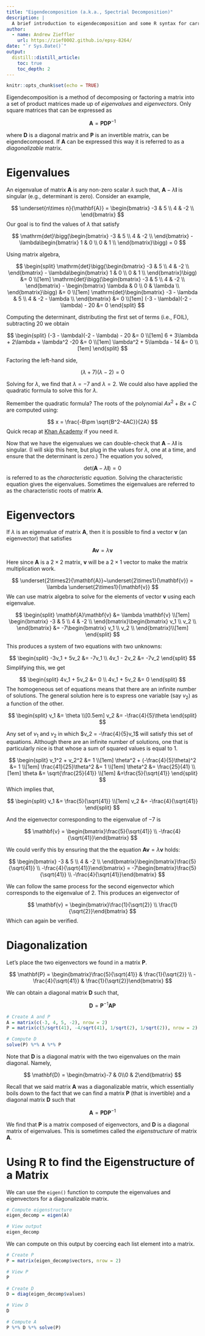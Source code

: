 ```yaml
---
title: "Eigendecomposition (a.k.a., Spectrial Decomposition)"
description: |
  A brief introduction to eigendecomposition and some R syntax for carrying out eigendecomposition.
author:
  - name: Andrew Zieffler 
    url: https://zief0002.github.io/epsy-8264/
date: "`r Sys.Date()`"
output: 
  distill::distill_article:
    toc: true
    toc_depth: 2
---
```


```r
knitr::opts_chunk$set(echo = TRUE)
```


Eigendecomposition is a method of decomposing or factoring a matrix into a set of product matrices made up of *eigenvalues* and *eigenvectors*. Only square matrices that can be expressed as 

$$
\mathbf{A} = \mathbf{P}\mathbf{D}\mathbf{P}^{-1}
$$

where **D** is a diagonal matrix and **P** is an invertible matrix, can be eigendecomposed. If **A** can be expressed this way it is referred to as a *diagonalizable* matrix.


# Eigenvalues

An eigenvalue of matrix **A** is any non-zero scalar $\lambda$ such that, $\mathbf{A} - \lambda \mathbf{I}$ is singular (e.g., determinant is zero). Consider an example,

$$
\underset{n\times n}{\mathbf{A}} = \begin{bmatrix}
-3 & 5  \\ 
4 & -2  \\
\end{bmatrix}
$$
Our goal is to find the values of $\lambda$ that satisfy

$$
\mathrm{det}\bigg(\begin{bmatrix}
-3 & 5  \\ 
4 & -2  \\
\end{bmatrix} - \lambda\begin{bmatrix}
1 & 0  \\ 
0 & 1  \\
\end{bmatrix}\bigg) = 0
$$

Using matrix algebra,

$$
\begin{split}
\mathrm{det}\bigg(\begin{bmatrix}
-3 & 5  \\ 
4 & -2  \\
\end{bmatrix} - \lambda\begin{bmatrix}
1 & 0  \\ 
0 & 1  \\
\end{bmatrix}\bigg) &= 0 \\[1em]
\mathrm{det}\bigg(\begin{bmatrix}
-3 & 5  \\ 
4 & -2  \\
\end{bmatrix} - \begin{bmatrix}
\lambda & 0  \\ 
0 & \lambda  \\
\end{bmatrix}\bigg) &= 0 \\[1em]
\mathrm{det}\begin{bmatrix}
-3 - \lambda & 5  \\ 
4 & -2 - \lambda \\
\end{bmatrix} &= 0 \\[1em]
(-3 - \lambda)(-2 - \lambda) - 20 &= 0
\end{split}
$$

Computing the determinant, distributing the first set of terms (i.e., FOIL), subtracting 20 we obtain

$$
\begin{split}
(-3 - \lambda)(-2 - \lambda) - 20 &= 0 \\[1em]
6 + 3\lambda + 2\lambda + \lambda^2 -20 &= 0 \\[1em]
\lambda^2 + 5\lambda - 14 &= 0 \\[1em]
\end{split}
$$

Factoring the left-hand side, 

$$
(\lambda + 7)(\lambda - 2) = 0
$$

Solving for $\lambda$, we find that $\lambda = -7$ and $\lambda = 2$. We could also have applied the quadratic formula to solve this for $\lambda$.

<aside>
Remember the quadratic formula? The roots of the polynomial $Ax^2+Bx+C$ are computed using:

$$
x = \frac{-B\pm \sqrt{B^2-4AC}}{2A}
$$
Quick recap at [Khan Academy](https://www.khanacademy.org/math/algebra/x2f8bb11595b61c86:quadratic-functions-equations/x2f8bb11595b61c86:quadratic-formula-a1/v/using-the-quadratic-formula) if you need it.
</aside>

Now that we have the eigenvalues we can double-check that $\mathbf{A} - \lambda \mathbf{I}$ is singular. (I will skip this here, but plug in the values for $\lambda$, one at a time, and ensure that the determinant is zero.) The equation you solved,

$$
\mathrm{det}\big(\mathbf{A} - \lambda \mathbf{I}\big)=0
$$
is referred to as the *characteristic equation*. Solving the characteristic equation gives the eigenvalues. Sometimes the eigenvalues are referred to as the characteristic roots of matrix **A**.


# Eigenvectors

If $\lambda$ is an eigenvalue of matrix **A**, then it is possible to find a vector **v** (an eigenvector) that satisfies

$$
\mathbf{A}\mathbf{v} = \lambda \mathbf{v}
$$

Here since **A** is a $2\times2$ matrix, **v** will be a $2\times1$ vector to make the matrix multiplication work.

$$
\underset{2\times2}{\mathbf{A}}~\underset{2\times1}{\mathbf{v}} = \lambda \underset{2\times1}{\mathbf{v}}
$$
We can use matrix algebra to solve for the elements of vector **v** using each eigenvalue.


$$
\begin{split}
\mathbf{A}\mathbf{v} &= \lambda \mathbf{v} \\[1em]
\begin{bmatrix}
-3 & 5  \\ 
4 & -2  \\
\end{bmatrix}\begin{bmatrix}
v_1 \\ 
v_2 \\
\end{bmatrix} &= -7\begin{bmatrix}
v_1 \\ 
v_2 \\
\end{bmatrix}\\[1em]
\end{split}
$$

This produces a system of two equations with two unknowns:

$$
\begin{split}
-3v_1 + 5v_2 &= -7v_1 \\
4v_1 - 2v_2 &= -7v_2 
\end{split}
$$
Simplifying this, we get

$$
\begin{split}
4v_1 + 5v_2 &= 0 \\
4v_1 + 5v_2 &= 0 
\end{split}
$$
The homogeneous set of equations means that there are an infinite number of solutions. The general solution here is to express one variable (say $v_2$) as a function of the other.

$$
\begin{split}
v_1 &= \theta \\[0.5em]
v_2 &= -\frac{4}{5}\theta 
\end{split}
$$

Any set of $v_1$ and $v_2$ in which $v_2 = -\frac{4}{5}v_1$ will satisfy this set of equations. Although there are an infinite number of solutions, one that is particularly nice is that whose a sum of squared values is equal to 1.


$$
\begin{split}
v_1^2 + v_2^2 &= 1 \\[1em]
\theta^2 + (-\frac{4}{5}\theta)^2 &= 1 \\[1em]
\frac{41}{25}\theta^2 &= 1 \\[1em]
\theta^2 &= \frac{25}{41} \\[1em]
\theta &= \sqrt{\frac{25}{41}} \\[1em]
&=\frac{5}{\sqrt{41}}
\end{split}
$$
Which implies that,

$$
\begin{split}
v_1 &= \frac{5}{\sqrt{41}} \\[1em]
v_2 &= -\frac{4}{\sqrt{41}}
\end{split}
$$

And the eigenvector corresponding to the eigenvalue of $-7$ is

$$
\mathbf{v} = \begin{bmatrix}\frac{5}{\sqrt{41}} \\ -\frac{4}{\sqrt{41}}\end{bmatrix}
$$

We could verify this by ensuring that the the equation $\mathbf{A}\mathbf{v}=\lambda\mathbf{v}$ holds:

$$
\begin{bmatrix}
-3 & 5  \\ 
4 & -2  \\
\end{bmatrix}\begin{bmatrix}\frac{5}{\sqrt{41}} \\ -\frac{4}{\sqrt{41}}\end{bmatrix} = -7\begin{bmatrix}\frac{5}{\sqrt{41}} \\ -\frac{4}{\sqrt{41}}\end{bmatrix}
$$


We can follow the same process for the second eigenvector which corresponds to the eigenvalue of 2. This produces an eigenvector of 

$$
\mathbf{v} = \begin{bmatrix}\frac{1}{\sqrt{2}} \\ \frac{1}{\sqrt{2}}\end{bmatrix}
$$
Which can again be verified.


# Diagonalization

Let's place the two eigenvectors we found in a matrix **P**.

$$
\mathbf{P} = \begin{bmatrix}\frac{5}{\sqrt{41}} & \frac{1}{\sqrt{2}} \\ -\frac{4}{\sqrt{41}} & \frac{1}{\sqrt{2}}\end{bmatrix}
$$

We can obtain a diagonal matrix **D** such that,

$$
\mathbf{D} = \mathbf{P}^{-1}\mathbf{A}\mathbf{P}
$$

```r
# Create A and P
A = matrix(c(-3, 4, 5, -2), nrow = 2)
P = matrix(c(5/sqrt(41), -4/sqrt(41), 1/sqrt(2), 1/sqrt(2)), nrow = 2)

# Compute D
solve(P) %*% A %*% P
```

Note that **D** is a diagonal matrix with the two eigenvalues on the main diagonal. Namely,

$$
\mathbf{D} = \begin{bmatrix}-7 & 0\\0 & 2\end{bmatrix}
$$

Recall that we said matrix **A** was a diagonalizable matrix, which essentially boils down to the fact that we can find a matrix **P** (that is invertible) and a diagonal matrix **D** such that


$$
\mathbf{A} = \mathbf{P}\mathbf{D}\mathbf{P}^{-1}
$$

We find that **P** is a matrix composed of eigenvectors, and **D** is a diagonal matrix of eigenvalues. This is sometimes called the *eigenstructure* of matrix **A**. 


# Using R to find the Eigenstructure of a Matrix

We can use the `eigen()` function to compute the eigenvalues and eigenvectors for a diagonalizable matrix.

```r
# Compute eigenstructure
eigen_decomp = eigen(A)

# View output
eigen_decomp
```


We can compute on this output by coercing each list element into a matrix.

```r
# Create P
P = matrix(eigen_decomp$vectors, nrow = 2)

# View P
P

# Create D
D = diag(eigen_decomp$values)

# View D
D

# Compute A
P %*% D %*% solve(P)
```



